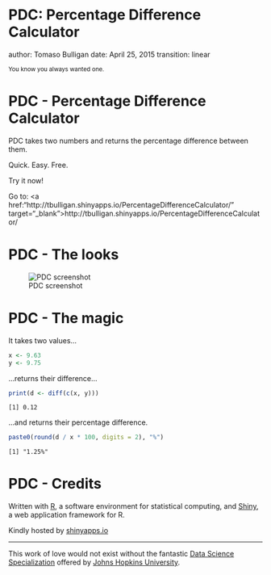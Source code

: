 PDC: Percentage Difference Calculator
====
author: Tomaso Bulligan
date: April 25, 2015
transition: linear

<small>
You know you always wanted one.
</small>


PDC - Percentage Difference Calculator
====

PDC takes two numbers and returns the percentage difference between them.

Quick. Easy. Free.

Try it now! 

Go to:
<a href:"http://tbulligan.shinyapps.io/PercentageDifferenceCalculator/"
target="_blank">http://tbulligan.shinyapps.io/PercentageDifferenceCalculator/</a>


PDC - The looks
====

![PDC screenshot](./images/pdc-screenshot.png)


PDC - The magic
====

It takes two values...

```r
x <- 9.63
y <- 9.75
```

...returns their difference...

```r
print(d <- diff(c(x, y)))
```

```
[1] 0.12
```

...and returns their percentage difference.

```r
paste0(round(d / x * 100, digits = 2), "%")
```

```
[1] "1.25%"
```


PDC - Credits
====

Written with [R](http://www.r-project.org/), a software environment for statistical computing, and [Shiny](http://shiny.rstudio.com/), a web application framework for R.

Kindly hosted by [shinyapps.io](http://www.shinyapps.io)

***

This work of love would not exist without the fantastic [Data Science Specialization](http://www.coursera.org/specialization/jhudatascience/1) offered by [Johns Hopkins University](http://www.jhu.edu/).
